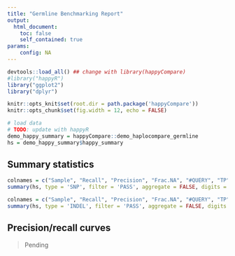 ```yaml
---
title: "Germline Benchmarking Report"
output:
  html_document:
    toc: false
    self_contained: true
params:
    config: NA
---
```


```r
devtools::load_all() ## change with library(happyCompare)
#library("happyR")
library("ggplot2")
library("dplyr")

knitr::opts_knit$set(root.dir = path.package('happyCompare'))
knitr::opts_chunk$set(fig.width = 12, echo = FALSE)
```

```r
# load data
# TODO: update with happyR
demo_happy_summary = happyCompare::demo_haplocompare_germline
hs = demo_happy_summary$happy_summary
```

## Summary statistics

```r
colnames = c("Sample", "Recall", "Precision", "Frac.NA", "#QUERY", "TP", "FN", "FP", "UNK")
summary(hs, type = 'SNP', filter = 'PASS', aggregate = FALSE, digits = 2, colnames = colnames)
```


```r
colnames = c("Sample", "Recall", "Precision", "Frac.NA", "#QUERY", "TP", "FN", "FP", "UNK")
summary(hs, type = 'INDEL', filter = 'PASS', aggregate = FALSE, digits = 2, colnames = colnames)
```

## Precision/recall curves

> Pending